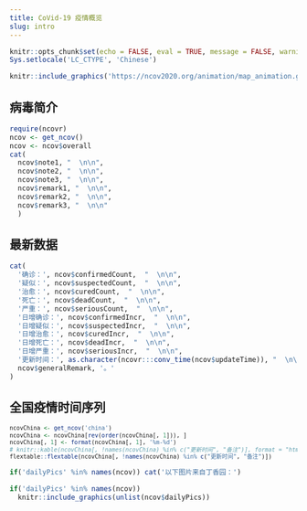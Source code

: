 ```yaml
---
title: CoVid-19 疫情概览
slug: intro
---
```


```r
knitr::opts_chunk$set(echo = FALSE, eval = TRUE, message = FALSE, warning = FALSE, error = FALSE)
Sys.setlocale('LC_CTYPE', 'Chinese')
```


```r
knitr::include_graphics('https://ncov2020.org/animation/map_animation.gif')
```

## 病毒简介

```r
require(ncovr)
ncov <- get_ncov()
ncov <- ncov$overall
cat(
  ncov$note1, "  \n\n",
  ncov$note2, "  \n\n",
  ncov$note3, "  \n\n",
  ncov$remark1, "  \n\n",
  ncov$remark2, "  \n\n",
  ncov$remark3, "  \n\n"
  )
```

## 最新数据

```r
cat(
  '确诊：', ncov$confirmedCount,  "  \n\n",
  '疑似：', ncov$suspectedCount,  "  \n\n",
  '治愈：', ncov$curedCount,  "  \n\n",
  '死亡：', ncov$deadCount,  "  \n\n",
  '严重：', ncov$seriousCount,  "  \n\n",
  '日增确诊：', ncov$confirmedIncr,  "  \n\n",
  '日增疑似：', ncov$suspectedIncr,  "  \n\n",
  '日增治愈：', ncov$curedIncr,  "  \n\n",
  '日增死亡：', ncov$deadIncr,  "  \n\n",
  '日增严重：', ncov$seriousIncr,  "  \n\n",
  '更新时间：', as.character(ncovr:::conv_time(ncov$updateTime)), "  \n\n",
  ncov$generalRemark, '。'
)
```

## 全国疫情时间序列

<small>

```r
ncovChina <- get_ncov('china')
ncovChina <- ncovChina[rev(order(ncovChina[, 1])), ]
ncovChina[, 1] <- format(ncovChina[, 1], '%m-%d')
# knitr::kable(ncovChina[, !names(ncovChina) %in% c("更新时间", "备注")], format = "html", row.names = FALSE)
flextable::flextable(ncovChina[, !names(ncovChina) %in% c("更新时间", "备注")])
```

</small>

```r
if('dailyPics' %in% names(ncov)) cat('以下图片来自丁香园：')
```



```r
if('dailyPics' %in% names(ncov))
  knitr::include_graphics(unlist(ncov$dailyPics))
```

